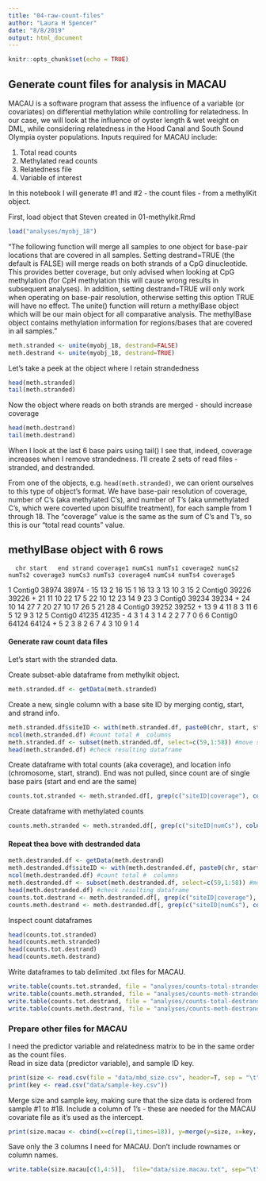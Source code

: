 ```yaml
---
title: "04-raw-count-files"
author: "Laura H Spencer"
date: "8/8/2019"
output: html_document
---
```


```r
knitr::opts_chunk$set(echo = TRUE)
```

## Generate count files for analysis in MACAU 

MACAU is a software program that assess the influence of a variable (or covariates) on differential methylation while controlling for relatedness. In our case, we will look at the influence of oyster length & wet weight on DML, while considering relatedness in the  Hood Canal and South Sound Olympia oyster populations. Inputs required for MACAU include: 

  1) Total read counts
  2) Methylated read counts 
  3) Relatedness file 
  4) Variable of interest 
  
In  this notebook I will generate #1 and  #2 - the count files - from a methylKit object. 

First, load object that Steven created in 01-methylkit.Rmd 

```r
load("analyses/myobj_18")
```

"The following function will merge all samples to one object for base-pair locations that are covered in all samples. Setting destrand=TRUE (the default is FALSE) will merge reads on both strands of a CpG dinucleotide. This provides better coverage, but only advised when looking at CpG methylation (for CpH methylation this will cause wrong results in subsequent analyses). In addition, setting destrand=TRUE will only work when operating on base-pair resolution, otherwise setting this option TRUE will have no effect. The unite() function will return a methylBase object which will be our main object for all comparative analysis. The methylBase object contains methylation information for regions/bases that are covered in all samples."

```r
meth.stranded <- unite(myobj_18, destrand=FALSE)
meth.destrand <- unite(myobj_18, destrand=TRUE)
```

Let's take a peek at the object where I retain strandedness 

```r
head(meth.stranded)
tail(meth.stranded)
```

Now the object where reads on both strands are merged - should increase coverage 

```r
head(meth.destrand)
tail(meth.destrand)
```

When I look at the last 6  base pairs using tail() I see that, indeed, coverage increases when I remove strandedness. I'll create 2 sets of read files - stranded, and destranded. 

From one of the objects, e.g. `head(meth.stranded)`, we can orient ourselves to this type of object's format. We have base-pair resolution of coverage, number of C's (aka methylated C's), and number of T's (aka unmethylated C's, which were coverted upon bisulfite treatment), for each sample from 1 through 18. The "coverage" value is the same as the sum of C's and T's, so this is our "total read counts" value. 

methylBase object with 6 rows
--------------
      chr start   end strand coverage1 numCs1 numTs1 coverage2 numCs2 numTs2 coverage3 numCs3 numTs3 coverage4 numCs4 numTs4 coverage5
1 Contig0 38974 38974      -        15     13      2        16     15      1        16     13      3        13     10      3        15
2 Contig0 39226 39226      +        21     11     10        22     17      5        22     10     12        23     14      9        23
3 Contig0 39234 39234      +        24     10     14        27      7     20        27     10     17        26      5     21        28
4 Contig0 39252 39252      +        13      9      4        11      8      3        11      6      5        12      9      3        12
5 Contig0 41235 41235      -         4      3      1         4      3      1         4      2      2         7      7      0         6
6 Contig0 64124 64124      +         5      2      3         8      2      6         7      4      3        10      9      1         4


#### Generate raw count data  files 

Let's start with the stranded data. 

Create subset-able dataframe from methylkit object. 

```r
meth.stranded.df <- getData(meth.stranded)
```

Create a new, single column with a base site ID by merging contig, start, and strand info. 

```r
meth.stranded.df$siteID <- with(meth.stranded.df, paste0(chr, start, strand))  #merge id columns into 1
ncol(meth.stranded.df) #count total #  columns 
meth.stranded.df <- subset(meth.stranded.df, select=c(59,1:58)) #move siteID to first  column
head(meth.stranded.df) #check resulting dataframe 
```

Create dataframe with total counts (aka coverage), and location info (chromosome, start, strand). End was not pulled, since count are of single base pairs (start and end are the same)

```r
counts.tot.stranded <- meth.stranded.df[, grep(c("siteID|coverage"), colnames(meth.stranded.df))]
```

Create dataframe with methylated counts  

```r
counts.meth.stranded <- meth.stranded.df[, grep(c("siteID|numCs"), colnames(meth.stranded.df))]
```

#### Repeat thea bove with destranded data 

```r
meth.destranded.df <- getData(meth.destrand)
meth.destranded.df$siteID <- with(meth.destranded.df, paste0(chr, start))  #merge id columns into 1
ncol(meth.destranded.df) #count total #  columns 
meth.destranded.df <- subset(meth.destranded.df, select=c(59,1:58)) #move siteID to first  column
head(meth.destranded.df) #check resulting dataframe 
counts.tot.destrand <- meth.destranded.df[, grep(c("siteID|coverage"), colnames(meth.destranded.df))]
counts.meth.destrand <- meth.destranded.df[, grep(c("siteID|numCs"), colnames(meth.destranded.df))]
```

Inspect count dataframes  

```r
head(counts.tot.stranded)
head(counts.meth.stranded)
head(counts.tot.destrand)
head(counts.meth.destrand)
```

Write dataframes to tab delimited .txt files for MACAU. 

```r
write.table(counts.tot.stranded, file = "analyses/counts-total-stranded.txt", sep = "\t", row.names = FALSE,  quote = FALSE)
write.table(counts.meth.stranded, file = "analyses/counts-meth-stranded.txt", sep = "\t", row.names = FALSE,  quote = FALSE)
write.table(counts.tot.destrand, file = "analyses/counts-total-destrand.txt", sep = "\t", row.names = FALSE,  quote = FALSE)
write.table(counts.meth.destrand, file = "analyses/counts-meth-destrand.txt", sep = "\t", row.names = FALSE,  quote = FALSE)
```

### Prepare other files for MACAU

I need the predictor variable and  relatedness matrix to be in the same order as the count files.  
Read in size data (predictor variable), and sample ID key. 
```r
print(size <- read.csv(file = "data/mbd_size.csv", header=T, sep = "\t"))
print(key <- read.csv("data/sample-key.csv"))
```

Merge size and sample key, making sure that the size data is ordered from sample #1 to #18. Include a  column of 1's - these are needed for the MACAU covariate file as it's used as the intercept. 
```r
print(size.macau <- cbind(x=c(rep(1,times=18)), y=merge(y=size, x=key, by.y="Sample", by.x="SAMPLE")))
```

Save only the 3 columns I need for MACAU. Don't include rownames or column names. 

```r
write.table(size.macau[c(1,4:5)],  file="data/size.macau.txt", sep="\t", row.names = FALSE, col.names = FALSE)
```

